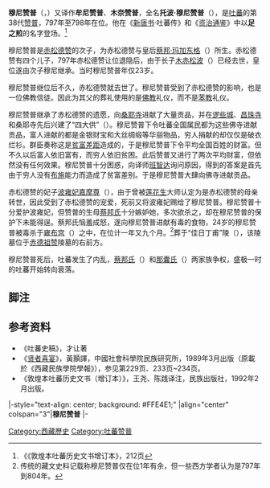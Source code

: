 {{ViewTibetanScript}}
{{Infobox monarch
| name               =穆尼赞普 
| title              = [[吐蕃|大蕃]][[赞普|赞普]]
| image              = 
| caption            = 
| reign              = 797年—798年
| coronation         = 
| investiture        =
| full name          =托波·穆尼赞普
| birth_date         =762年
| birth_place        = 
| death_date         =798年 
| death_place        = 
| burial_date        =
| burial_place       =[[藏王墓|佳日丁甫陵]] 
| predecessor        =[[赤松德赞|赤松德赞]]
| successor          =[[牟如赞普|牟如赞普]] 
| queen              =
| consort            = 
| spouse             =[[波雍妃嘉摩尊|波雍·嘉摩尊]] 
| spouse 1           = 
| spouse 2           = 
| offspring          = 
| royal house        = 
| dynasty            = 
| father             =[[赤松德赞|赤松德赞]] 
| mother             =[[蔡邦妃玛加东格|蔡邦·玛加东格]]  
| children           =
| religion           =[[藏传佛教|藏传佛教]]
}}
'''穆尼赞普'''（{{Bo|z=མུ་ནེ་བཙན་པོ་|w=Mu-ne btsan-po|t=Muné Tsenpo}}，{{bd|762年||798年||}}）又译作'''牟尼赞普'''、'''木奈赞普'''，全名'''托波·穆尼赞普'''（{{Bo|z=ལྟ་སྲས་ཐོ་བོ་མུ་ནེ་བཙན་པོ}}），是[[吐蕃|吐蕃]]的第38代[[赞普|赞普]]，797年至798年在位。他在《[[新唐书|新唐书]]·吐蕃传》和《[[资治通鉴|资治通鉴]]》中以'''足之煎'''的名字登场。<ref>《《敦煌本吐蕃历史文书增订本》，212页</ref>

穆尼赞普是[[赤松德赞|赤松德赞]]的次子，为赤松德赞与皇后[[蔡邦·玛加东格|蔡邦·玛加东格]]（{{Bo|z=ཚེས་པང་ཟམོ་རྒྱལ་ལྡོང་སྐར།}}）所生。赤松德赞有四个儿子，797年赤松德赞让位退隐后，由于长子[[木赤松波|木赤松波]]（{{Bo|z=མུ་ཁྲི་སྲོང་པོ།}}）已经去世，皇位遂由次子穆尼继承。当时穆尼赞普年仅23岁。

穆尼赞普继位后不久，赤松德赞就去世了。穆尼赞普受到了赤松德赞的影响，也是一位佛教信徒。因此为其父的葬礼使用的是[[佛教|佛教]]礼仪，而不是[[苯教|苯教]]礼仪。

穆尼赞普继承了赤松德赞的遗愿，向[[桑耶寺|桑耶寺]]进献了大量贡品，并在[[逻些城|逻些城]]、[[昌珠寺|昌珠寺]]和桑耶寺先后兴建了“四大供”（{{Bo|z=མཆོད་ཆེན་བཞི}}）。穆尼赞普下令吐蕃全国属民都为这些佛寺进献贡品，富人进献的都是金银财宝和大丝绸缎等华丽物品，穷人捐献的却仅仅是破衣烂衫。群臣奏称这是[[贫富差距|贫富差距]]造成的，于是穆尼赞普下令平均全国百姓的财富。但不久以后富人依旧富有，而穷人依旧贫困。此后赞普又进行了两次平均财富，但依然没有任何效果。穆尼赞普十分困惑，向译师[[班智达|班智达]]询问原因，得到的答案是首先由于穷人没有[[布施|布施]]能力而造成了贫富差别。于是穆尼赞普大肆向佛寺进献贡品。

赤松德赞的妃子[[波雍妃嘉摩尊|波雍妃嘉摩尊]]（{{Bo|z=ཕོ་ཡོང་བཟའ་རྒྱས་མོ་བཙུན།}}），由于曾被[[莲花生|莲花生]]大师认定为是赤松德赞的母亲转世，因此受到了赤松德赞的宠爱，死前又将波雍妃赐给了穆尼赞普。穆尼赞普十分爱护波雍妃，但赞普的生母[[蔡邦氏|蔡邦氏]]十分嫉妒她，多次欲杀之，却在穆尼赞普的保护下未能得逞。蔡邦氏恼羞成怒，遂向穆尼赞普进献有毒的食物，24岁的穆尼赞普被毒杀于[[雍布拉康|雍布宫]]（{{Bo|z=ཕོ་བྲང་ཡུན་བུ}}）之中，在位计一年又九个月。<ref>传统的藏文史料记载称穆尼赞普仅在位1年有余，但一些西方学者认为是797年到804年。</ref>葬于“佳日丁甫”陵（{{Bo|z=སྐྱ་རི་ལྡེམ་བུ}}），该陵墓位于[[赤德祖赞|赤德祖赞]]陵墓的右前方。

穆尼赞普死后，吐蕃发生了内乱，[[蔡邦氏|蔡邦氏]]（{{Bo|z=ཚེསྤང་བཟང་།}}）和[[那囊氏|那囊氏]]（{{Bo|z=སྣ་ནམ་པ}}）两家族争权，盛极一时的吐蕃开始转向衰落。
==脚注==
{{reflist}}
==参考资料==
*《吐蕃史稿》，才让著
*《[[贤者喜宴|贤者喜宴]]》，黃顥譯，中國社會科學院民族研究所，1989年3月出版（原載於《西藏民族學院學報》），参见第229页、233页~234页。
*《敦煌本吐蕃历史文书（增订本）》，王尧、陈践译注，民族出版社，1992年2月出版。

{{start box}}
|-style="text-align: center; background: #FFE4E1;"
|align="center" colspan="3"|'''穆尼赞普'''
|-
{{s-before|[[赤松德赞|赤松德赞]]}}
{{s-title|[[吐蕃|大蕃帝国]][[吐蕃国王列表|赞普]]|797年—798年}}
{{s-after|[[牟如赞普|牟如赞普]]}}
{{end box}}

{{吐蕃赞普}}

[[Category:西藏歷史|Category:西藏歷史]]
[[Category:吐蕃赞普|Category:吐蕃赞普]]